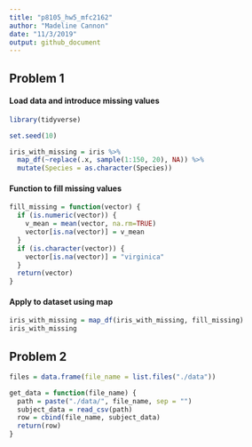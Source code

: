 ```yaml
---
title: "p8105_hw5_mfc2162"
author: "Madeline Cannon"
date: "11/3/2019"
output: github_document
---
```


## Problem 1

#### Load data and introduce missing values

```r

library(tidyverse)

set.seed(10)

iris_with_missing = iris %>% 
  map_df(~replace(.x, sample(1:150, 20), NA)) %>%
  mutate(Species = as.character(Species))

```


#### Function to fill missing values

```r

fill_missing = function(vector) {
  if (is.numeric(vector)) {
    v_mean = mean(vector, na.rm=TRUE)
    vector[is.na(vector)] = v_mean
  }
  if (is.character(vector)) {
    vector[is.na(vector)] = "virginica"
  }
  return(vector)
}

```


#### Apply to dataset using map

```r

iris_with_missing = map_df(iris_with_missing, fill_missing)
iris_with_missing

```


## Problem 2

```r

files = data.frame(file_name = list.files("./data"))

get_data = function(file_name) {
  path = paste("./data/", file_name, sep = "")
  subject_data = read_csv(path)
  row = cbind(file_name, subject_data)
  return(row)
}

```
